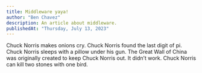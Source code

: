 ```yaml
---
title: Middleware yaya!
author: "Ben Chavez"
description: An article about middleware.
publishedAt: "Thursday, July 13, 2023"
---
```


Chuck Norris makes onions cry. Chuck Norris found the last digit of pi. Chuck Norris sleeps with a pillow under his gun. The Great Wall of China was originally created to keep Chuck Norris out. It didn’t work. Chuck Norris can kill two stones with one bird.

